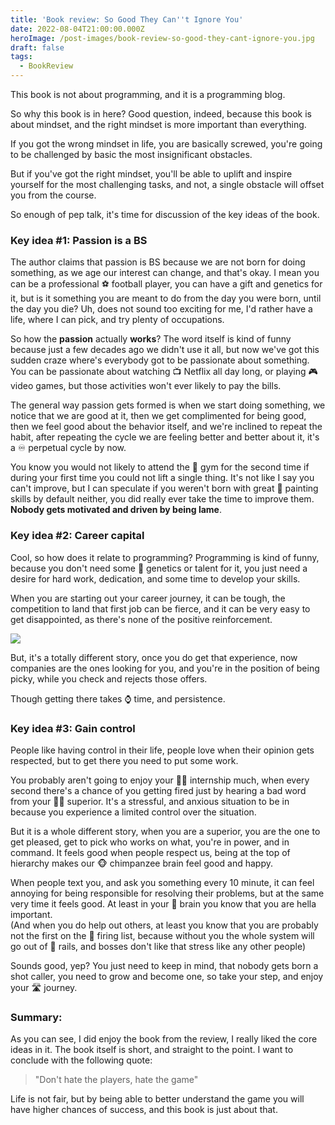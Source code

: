 ```yaml
---
title: 'Book review: So Good They Can''t Ignore You'
date: 2022-08-04T21:00:00.000Z
heroImage: /post-images/book-review-so-good-they-cant-ignore-you.jpg
draft: false
tags:
  - BookReview
---
```


This book is not about programming, and it is a programming blog.

So why this book is in here? Good question, indeed, because this book is about mindset, and the right mindset is more important than everything.

If you got the wrong mindset in life, you are basically screwed, you're going to be challenged by basic the most insignificant obstacles.

But if you've got the right mindset, you'll be able to uplift and inspire yourself for the most challenging tasks, and not, a single obstacle will offset you from the course.

So enough of pep talk, it's time for discussion of the key ideas of the book.

### Key idea #1: Passion is a BS

The author claims that passion is BS because we are not born for doing something, as we age our interest can change, and that's okay. I mean you can be a professional ⚽ football player, you can have a gift and genetics for it, but is it something you are meant to do from the day you were born, until the day you die? Uh, does not sound too exciting for me, I'd rather have a life, where I can pick, and try plenty of occupations.

So how the **passion** actually **works**? The word itself is kind of funny because just a few decades ago we didn't use it all, but now we've got this sudden craze where's everybody got to be passionate about something. You can be passionate about watching 📺 Netflix all day long, or playing 🎮 video games, but those activities won't ever likely to pay the bills.

The general way passion gets formed is when we start doing something, we notice that we are good at it, then we get complimented for being good, then we feel good about the behavior itself, and we're inclined to repeat the habit, after repeating the cycle we are feeling better and better about it, it's a ♾ perpetual cycle by now.

You know you would not likely to attend the 💪 gym for the second time if during your first time you could not lift a single thing. It's not like I say you can't improve, but I can speculate if you weren't born with great 🎨 painting skills by default neither, you did really ever take the time to improve them. **Nobody gets motivated and driven by being lame**.

### Key idea #2: Career capital

Cool, so how does it relate to programming? Programming is kind of funny, because you don't need some 🧬 genetics or talent for it, you just need a desire for hard work, dedication, and some time to develop your skills.

When you are starting out your career journey, it can be tough, the competition to land that first job can be fierce, and it can be very easy to get disappointed, as there's none of the positive reinforcement.

![](/post-images/uno-card.jpg)

But, it's a totally different story, once you do get that experience, now companies are the ones looking for you, and you're in the position of being picky, while you check and rejects those offers.

Though getting there takes ⌚ time, and persistence.

### Key idea #3: Gain control

People like having control in their life, people love when their opinion gets respected, but to get there you need to put some work.

You probably aren't going to enjoy your 👨‍💼 internship much, when every second there's a chance of you getting fired just by hearing a bad word from your 👩‍💼 superior. It's a stressful, and anxious situation to be in because you experience a limited control over the situation.

But it is a whole different story, when you are a superior, you are the one to get pleased, get to pick who works on what, you're in power, and in command. It feels good when people respect us, being at the top of hierarchy makes our 🐵 chimpanzee brain feel good and happy.

When people text you, and ask you something every 10 minute, it can feel annoying for being responsible for resolving their problems, but at the same very time it feels good. At least in your 🧠 brain you know that you are hella important.\
(And when you do help out others, at least you know that you are probably not the first on the 📃 firing list, because without you the whole system will go out of 🚂 rails, and bosses don't like that stress like any other people)

Sounds good, yep? You just need to keep in mind, that nobody gets born a shot caller, you need to grow and become one, so take your step, and enjoy your 🛣 journey.

### Summary:

As you can see, I did enjoy the book from the review, I really liked the core ideas in it. The book itself is short, and straight to the point. I want to conclude with the following quote:

> "Don't hate the players, hate the game"

Life is not fair, but by being able to better understand the game you will have higher chances of success, and this book is just about that.
